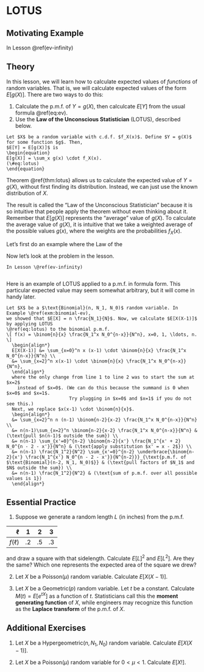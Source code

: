 # LOTUS {#lotus}

## Motivating Example {-}

In Lesson \@ref(ev-infinity)

## Theory {-}

In this lesson, we will learn how to calculate expected values of _functions_ of random variables. 
That is, we will calculate expected values of the form $E[g(X)]$. There are two ways to do this:

1. Calculate the p.m.f. of $Y = g(X)$, then calculcate $E[Y]$ from the usual formula \@ref(eq:ev).
2. Use the **Law of the Unconscious Statistician** (LOTUS), described below.

```theorem
Let $X$ be a random variable with c.d.f. $f_X(x)$. Define $Y = g(X)$ for some function $g$. Then, 
$E[Y] = E[g(X)]$ is 
\begin{equation}
E[g(X)] = \sum_x g(x) \cdot f_X(x).
(\#eq:lotus)
\end{equation}
```

Theorem \@ref{thm:lotus} allows us to calculate the expected value of $Y = g(X)$, without first 
finding its distribution. Instead, we can just use the known distribution of $X$. 

The result is called the "Law of the Unconscious Statistician" because it is so 
intuitive that people apply the theorem without even thinking about it. 
Remember that $E[g(X)]$ represents the "average" value of $g(X)$. To calculate the average value 
of $g(X)$, it is intuitive that we take a weighted average of the possible values $g(x)$, where the
weights are the probabilities $f_X(x)$.

Let's first do an example where the Law of the 

Now let's look at the problem in the lesson.

```example
In Lesson \@ref(ev-infinity)


```


Here is an example of LOTUS applied to a p.m.f. in formula form. This particular expected value 
may seem somewhat arbitrary, but it will come in handy later.

```example
Let $X$ be a $\text{Binomial}(n, N_1, N_0)$ random variable. In Example \@ref(exm:binomial-ev), 
we showed that $E[X] = n \frac{N_1}{N}$. Now, we calculate $E[X(X-1)]$ by applying LOTUS 
\@ref(eq:lotus) to the binomial p.m.f. 
\[ f(x) = \binom{n}{x} \frac{N_1^x N_0^{n-x}}{N^n}, x=0, 1, \ldots, n. \]
  \begin{align*}
  E[X(X-1)] &= \sum_{x=0}^n x (x-1) \cdot \binom{n}{x} \frac{N_1^x N_0^{n-x}}{N^n} \\
  &= \sum_{x=2}^n x(x-1) \cdot \binom{n}{x} \frac{N_1^x N_0^{n-x}}{N^n},
  \end{align*}
  where the only change from line 1 to line 2 was to start the sum at $x=2$ 
    instead of $x=0$. (We can do this because the summand is 0 when $x=0$ and $x=1$.
                       Try plugging in $x=0$ and $x=1$ if you do not see this.) 
  Next, we replace $x(x-1) \cdot \binom{n}{x}$.
  \begin{align*}
  &= \sum_{x=2}^n n (n-1) \binom{n-2}{x-2} \frac{N_1^x N_0^{n-x}}{N^n} \\
  &= n(n-1)\sum_{x=2}^n \binom{n-2}{x-2} \frac{N_1^x N_0^{n-x}}{N^n} & (\text{pull $n(n-1)$ outside the sum}) \\
  &= n(n-1) \sum_{x'=0}^{n-2} \binom{n-2}{x'} \frac{N_1^{x' + 2} N_0^{n - 2 - x'}}{N^n} & (\text{apply substitution $x' = x - 2$}) \\
  &= n(n-1) \frac{N_1^2}{N^2} \sum_{x'=0}^{n-2} \underbrace{\binom{n-2}{x'} \frac{N_1^{x'} N_0^{n - 2 - x'}}{N^{n-2}}}_{\text{p.m.f. of $\text{Binomial}(n-2, N_1, N_0)$}} & (\text{pull factors of $N_1$ and $N$ outside the sum}) \\
  &= n(n-1) \frac{N_1^2}{N^2} & (\text{sum of p.m.f. over all possible values is 1})
  \end{align*}
```

## Essential Practice {-}

1. Suppose we generate a random length $L$ (in inches) from the p.m.f. 

| $\ell$ | 1 | 2 | 3 |
|--:|:-:|:-:|:-:|
|$f(\ell)$|.2| .5| .3

and draw a square with that sidelength. Calculate $E[L]^2$ and $E[L^2]$. 
Are they the same? Which one represents the expected area of the square we drew?

2. Let $X$ be a $\text{Poisson}(\mu)$ random variable. Calculate $E[X(X-1)]$.

3. Let $X$ be a $\text{Geometric}(p)$ random variable. Let $t$ be a constant. Calculate 
$M(t) = E[e^{tX}]$ as a function of $t$. Statisticians call this the 
**moment generating function** of $X$, while engineers may recognize this function as the 
**Laplace transform** of the p.m.f. of $X$.


## Additional Exercises {-}

1. Let $X$ be a $\text{Hypergeometric}(n, N_1, N_0)$ random variable. Calculate $E[X(X-1)]$.

2. Let $X$ be a $\text{Poisson}(\mu)$ random variable for $0 < \mu < 1$. Calculate $E[X!]$.
